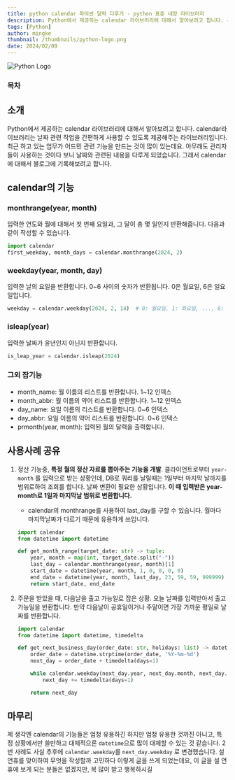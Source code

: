 ```yaml
---
title: python calendar 파이썬 달력 다루기 - python 표준 내장 라이브러리
description: Python에서 제공하는 calendar 라이브러리에 대해서 알아보려고 합니다. calendar라이브러리는 날짜 관련 작업을 간편하게 사용할 수 있도록 제공해주는 라이브러리입니다. 최근 하고 있는 업무가 어드민 관련 기능을 만드는 것이 많이 있는데요. 아무래도 관리자들이 사용하는 것이다 보니 날짜와 관련된 내용을 다루게 되었습니다. 그래서 calendar에 대해서 블로그에 기록해보려고 합니다.
tags: [Python]
author: mingke
thumbnail: /thumbnails/python-logo.png
date: 2024/02/09
---
```


<Image src="/thumbnails/python-logo.png" alt="Python Logo" />

### 목차

## 소개

Python에서 제공하는 calendar 라이브러리에 대해서 알아보려고 합니다. calendar라이브러리는 날짜 관련 작업을 간편하게 사용할 수 있도록 제공해주는 라이브러리입니다. 최근 하고 있는 업무가 어드민 관련 기능을 만드는 것이 많이 있는데요. 아무래도 관리자들이 사용하는 것이다 보니 날짜와 관련된 내용을 다루게 되었습니다. 그래서 calendar에 대해서 블로그에 기록해보려고 합니다.

## calendar의 기능

### monthrange(year, month)

입력한 연도와 월에 대해서 첫 번째 요일과, 그 달이 총 몇 일인지 반환해줍니다. 다음과 같이 작성할 수 있습니다.

```python
import calendar
first_weekday, month_days = calendar.monthrange(2024, 2)
```

### weekday(year, month, day)

입력한 날의 요일을 반환합니다. 0~6 사이의 숫자가 반환됩니다. 0은 월요일, 6은 일요일입니다.

```python
weekday = calendar.weekday(2024, 2, 14)  # 0: 월요일, 1: 화요일, ..., 6: 일요일
```

### isleap(year)

입력한 날짜가 윤년인지 아닌지 반환합니다.

```python
is_leap_year = calendar.isleap(2024)
```

### 그외 잡기능

- month_name: 월 이름의 리스트를 반환합니다. 1~12 인덱스
- month_abbr: 월 이름의 약어 리스트를 반환합니다. 1~12 인덱스
- day_name: 요일 이름의 리스트를 반환합니다. 0~6 인덱스
- day_abbr: 요일 이름의 약어 리스트를 반환합니다. 0~6 인덱스
- prmonth(year, month): 입력된 월의 달력을 출력합니다.

## 사용사례 공유

1. 정산 기능중, **특정 월의 정산 자료를 뽑아주는 기능을 개발**. 클라이언트로부터 `year-month` 를 입력으로 받는 상황인데, DB로 쿼리를 날릴때는 1일부터 마지막 날까지를 범위로하여 조회를 합니다. 날짜 변환이 필요한 상황입니다. **이 때 입력받은 year-month로 1일과 마지막날 범위로 변환합니다.**

   - calendar의 monthrange를 사용하여 last_day를 구할 수 있습니다. 월마다 마지막날짜가 다르기 때문에 유용하게 쓰입니다.

   ```python
   import calendar
   from datetime import datetime

   def get_month_range(target_date: str) -> tuple:
       year, month = map(int, target_date.split("-"))
       last_day = calendar.monthrange(year, month)[1]
       start_date = datetime(year, month, 1, 0, 0, 0, 0)
       end_date = datetime(year, month, last_day, 23, 59, 59, 999999)
       return start_date, end_date
   ```

2. 주문을 받았을 때, 다음날을 출고 가능일로 잡은 상황. 오늘 날짜를 입력받아서 출고 가능일을 반환합니다. 만약 다음날이 공휴일이거나 주말이면 가장 가까운 평일로 날짜를 반환합니다.

   ```python
   import calendar
   from datetime import datetime, timedelta

   def get_next_business_day(order_date: str, holidays: list) -> datetime:
       order_date = datetime.strptime(order_date, '%Y-%m-%d')
       next_day = order_date + timedelta(days=1)

       while calendar.weekday(next_day.year, next_day.month, next_day.day) >= 5 or next_day.strftime('%Y-%m-%d') in holidays:
           next_day += timedelta(days=1)

       return next_day
   ```

## 마무리

제 생각엔 calendar의 기능들은 엄청 유용하긴 하지만 엄청 유용한 것까진 아니고, 특정 상황에서만 쓸만하고 대체적으론 `datetime`으로 많이 대체할 수 있는 것 같습니다. 2번 사례도 사실 추후에 `calendar.weekday`를 `next_day.weekday` 로 변경했습니다. 설 연휴를 맞이하여 무엇을 작성할까 고민하다 이렇게 글을 쓰게 되었는데요, 이 글을 설 연휴에 보게 되는 분들은 없겠지만, 복 많이 받고 행복하시길
